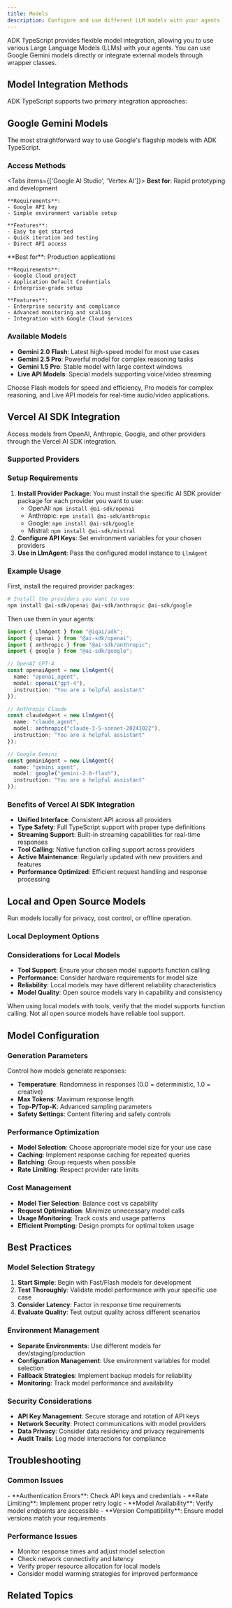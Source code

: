 ```yaml
---
title: Models
description: Configure and use different LLM models with your agents
---
```



ADK TypeScript provides flexible model integration, allowing you to use various Large Language Models (LLMs) with your agents. You can use Google Gemini models directly or integrate external models through wrapper classes.

## Model Integration Methods

ADK TypeScript supports two primary integration approaches:

<Cards>
  <Card
    title="🎯 Direct Integration"
    description="Use Google Gemini models with simple string identifiers"
  />

  <Card
    title="🔌 Vercel AI SDK"
    description="Access models from multiple providers through Vercel AI SDK"
  />
</Cards>

## Google Gemini Models

The most straightforward way to use Google's flagship models with ADK TypeScript.

### Access Methods

<Tabs items={['Google AI Studio', 'Vertex AI']}>
  <Tab value="Google AI Studio">
    **Best for**: Rapid prototyping and development

    **Requirements**:
    - Google API key
    - Simple environment variable setup

    **Features**:
    - Easy to get started
    - Quick iteration and testing
    - Direct API access
  </Tab>

  <Tab value="Vertex AI">
    **Best for**: Production applications

    **Requirements**:
    - Google Cloud project
    - Application Default Credentials
    - Enterprise-grade setup

    **Features**:
    - Enterprise security and compliance
    - Advanced monitoring and scaling
    - Integration with Google Cloud services
  </Tab>
</Tabs>

### Available Models

- **Gemini 2.0 Flash**: Latest high-speed model for most use cases
- **Gemini 2.5 Pro**: Powerful model for complex reasoning tasks
- **Gemini 1.5 Pro**: Stable model with large context windows
- **Live API Models**: Special models supporting voice/video streaming

<Callout type="info" title="Model Selection">
Choose Flash models for speed and efficiency, Pro models for complex reasoning, and Live API models for real-time audio/video applications.
</Callout>

## Vercel AI SDK Integration

Access models from OpenAI, Anthropic, Google, and other providers through the Vercel AI SDK integration.

### Supported Providers

<Cards>
  <Card
    title="🤖 OpenAI"
    description="GPT-4o, GPT-4, GPT-3.5, and latest ChatGPT models"
  />

  <Card
    title="🧠 Anthropic"
    description="Claude 3.5 Sonnet, Claude 3 Opus, and Haiku models"
  />

  <Card
    title="🔥 Mistral"
    description="Mistral Large, Codestral, and specialized models"
  />

  <Card
    title="🌐 Many Others"
    description="Google, Groq, Perplexity, Cohere, and other providers"
  />
</Cards>

### Setup Requirements

1. **Install Provider Package**: You must install the specific AI SDK provider package for each provider you want to use:
   - OpenAI: `npm install @ai-sdk/openai`
   - Anthropic: `npm install @ai-sdk/anthropic`
   - Google: `npm install @ai-sdk/google`
   - Mistral: `npm install @ai-sdk/mistral`
2. **Configure API Keys**: Set environment variables for your chosen providers
3. **Use in LlmAgent**: Pass the configured model instance to `LlmAgent`

### Example Usage

First, install the required provider packages:

```bash
# Install the providers you want to use
npm install @ai-sdk/openai @ai-sdk/anthropic @ai-sdk/google
```

Then use them in your agents:

```typescript
import { LlmAgent } from "@iqai/adk";
import { openai } from "@ai-sdk/openai";
import { anthropic } from "@ai-sdk/anthropic";
import { google } from "@ai-sdk/google";

// OpenAI GPT-4
const openaiAgent = new LlmAgent({
  name: "openai_agent",
  model: openai("gpt-4"),
  instruction: "You are a helpful assistant"
});

// Anthropic Claude
const claudeAgent = new LlmAgent({
  name: "claude_agent", 
  model: anthropic("claude-3-5-sonnet-20241022"),
  instruction: "You are a helpful assistant"
});

// Google Gemini
const geminiAgent = new LlmAgent({
  name: "gemini_agent",
  model: google("gemini-2.0-flash"),
  instruction: "You are a helpful assistant"
});
```

### Benefits of Vercel AI SDK Integration

- **Unified Interface**: Consistent API across all providers
- **Type Safety**: Full TypeScript support with proper type definitions
- **Streaming Support**: Built-in streaming capabilities for real-time responses
- **Tool Calling**: Native function calling support across providers
- **Active Maintenance**: Regularly updated with new providers and features
- **Performance Optimized**: Efficient request handling and response processing

## Local and Open Source Models

Run models locally for privacy, cost control, or offline operation.

### Local Deployment Options

<Cards>
  <Card
    title="🦙 Ollama"
    description="Easy local model deployment and management"
  />

  <Card
    title="🏗️ Self-Hosted"
    description="Custom model server deployments"
  />

  <Card
    title="☁️ Private Cloud"
    description="Models hosted in your own infrastructure"
  />
</Cards>

### Considerations for Local Models

- **Tool Support**: Ensure your chosen model supports function calling
- **Performance**: Consider hardware requirements for model size
- **Reliability**: Local models may have different reliability characteristics
- **Model Quality**: Open source models vary in capability and consistency

<Callout type="warn" title="Tool Compatibility">
When using local models with tools, verify that the model supports function calling. Not all open source models have reliable tool support.
</Callout>

## Model Configuration

### Generation Parameters

Control how models generate responses:

- **Temperature**: Randomness in responses (0.0 = deterministic, 1.0 = creative)
- **Max Tokens**: Maximum response length
- **Top-P/Top-K**: Advanced sampling parameters
- **Safety Settings**: Content filtering and safety controls

### Performance Optimization

- **Model Selection**: Choose appropriate model size for your use case
- **Caching**: Implement response caching for repeated queries
- **Batching**: Group requests when possible
- **Rate Limiting**: Respect provider rate limits

### Cost Management

- **Model Tier Selection**: Balance cost vs capability
- **Request Optimization**: Minimize unnecessary model calls
- **Usage Monitoring**: Track costs and usage patterns
- **Efficient Prompting**: Design prompts for optimal token usage

## Best Practices

### Model Selection Strategy

1. **Start Simple**: Begin with Fast/Flash models for development
2. **Test Thoroughly**: Validate model performance with your specific use case
3. **Consider Latency**: Factor in response time requirements
4. **Evaluate Quality**: Test output quality across different scenarios

### Environment Management

- **Separate Environments**: Use different models for dev/staging/production
- **Configuration Management**: Use environment variables for model selection
- **Fallback Strategies**: Implement backup models for reliability
- **Monitoring**: Track model performance and availability

### Security Considerations

- **API Key Management**: Secure storage and rotation of API keys
- **Network Security**: Protect communications with model providers
- **Data Privacy**: Consider data residency and privacy requirements
- **Audit Trails**: Log model interactions for compliance

## Troubleshooting

### Common Issues

<Callout type="warn" title="Common Problems">
- **Authentication Errors**: Check API keys and credentials
- **Rate Limiting**: Implement proper retry logic
- **Model Availability**: Verify model endpoints are accessible
- **Version Compatibility**: Ensure model versions match your requirements
</Callout>

### Performance Issues

- Monitor response times and adjust model selection
- Check network connectivity and latency
- Verify proper resource allocation for local models
- Consider model warming strategies for improved performance

## Related Topics

<Cards>
  <Card
    title="🤖 LLM Agents"
    description="Learn how to use models with LLM agents"
    href="/docs/agents/llm-agents"
  />

  <Card
    title="🛠️ Tools"
    description="Integrate tools with different model types"
    href="/docs/tools"
  />

  <Card
    title="📊 Monitoring"
    description="Monitor model performance and usage"
    href="/docs/advanced/monitoring"
  />
</Cards>